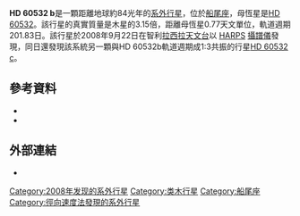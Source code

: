 {{Planetbox begin 
| name = HD 60532 b
}} 
{{Planetbox star
| star = [[HD_60532|HD 60532]]
| constell = [[船尾座|船尾座]]
| RA = {{RA|07|34|03.1805}}
| DEC = {{DEC|–22|17|45.841}}
| app_mag = 4.458
| dist_ly = 83.8
| dist_pc = 25.7
| class = F6V
}}
{{Planetbox orbit 
| semimajor = 0.77
| semimajor_gm = 115
| periastron = 0.56
| periastron_gm = 83
| apastron = 0.98
| apastron_gm = 147
| eccentricity = 0.278 ± 0.006
| period = 201.83 ± 0.14
| period_year = 0.55257
| inclination = ~20
| arg_peri = 352.83 ± 1.05
| t_peri = 2454000
}}
{{Planetbox character 
| mass = 3.15
}} 
{{Planetbox discovery 
| discovery_date = 2008年9月22日
| discoverers = Desort 等人
| discovery_method = [[都卜勒光譜學|都卜勒光譜學]]
| discovery_site = {{CHL}}[[拉西拉天文台|拉西拉天文台]]
| discovery_status = 已發表論文
}}
{{Planetbox reference
| star = HD+60532
| planet = b
}}
{{Planetbox end}}

'''HD 60532 b'''是一顆距離地球約84光年的[[系外行星|系外行星]]，位於[[船尾座|船尾座]]，母恆星是[[HD_60532|HD 60532]]。該行星的真實質量是木星的3.15倍，距離母恆星0.77天文單位，軌道週期201.83日。該行星於2008年9月22日在智利[[拉西拉天文台|拉西拉天文台]]以 [[HARPS|HARPS]] [[攝譜儀|攝譜儀]]發現，同日還發現該系統另一顆與HD 60532b軌道週期成1:3共振的行星[[HD_60532_c|HD 60532 c]]。

==參考資料==
* {{cite journal | author=Desort ''et al.'' | title=Extrasolar planets and brown dwarfs around A-F type stars V. A planetary system found with HARPS around the F6IV-V star HD 60532 | journal=ArXiv | format=abstract | year=2008 | volume= | issue= | pages= | author2=Lagrange | author3=Galland | author4=Beust | author5=Udry | author6=Mayor | author7=Lo Curto | arxiv=0809.3862|bibcode = 2008yCat..34910883D |doi = 10.1051/0004-6361:200810241 }}
* {{cite journal | author=Laskar ''et al.'' | title=HD60532, a planetary system in a 3:1 mean motion resonance | journal=Astronomy & Astrophysics | year=2009 | volume= | issue= | pages= | author2=Correia | arxiv=0902.0667|doi = 10.1051/0004-6361/200911689 |bibcode = 2009A&A...496L...5L }}

==外部連結==
* {{cite web | url=http://media4.obspm.fr/exoplanets/base/planete.php?etoile=HD+60532&planete=b | title=HD 60532 b | work=Exoplanets | access-date=2012-07-16 | archive-url=https://web.archive.org/web/20120304131108/http://media4.obspm.fr/exoplanets/base/planete.php?etoile=HD+60532&planete=b | archive-date=2012-03-04 | dead-url=yes }}
{{Sky|07|34|03.1805|-|22|17|45.841|83.8}}

[[Category:2008年发现的系外行星|Category:2008年发现的系外行星]]
[[Category:类木行星|Category:类木行星]]
[[Category:船尾座|Category:船尾座]]
[[Category:徑向速度法發現的系外行星|Category:徑向速度法發現的系外行星]]

{{extrasolar-planet-stub}}